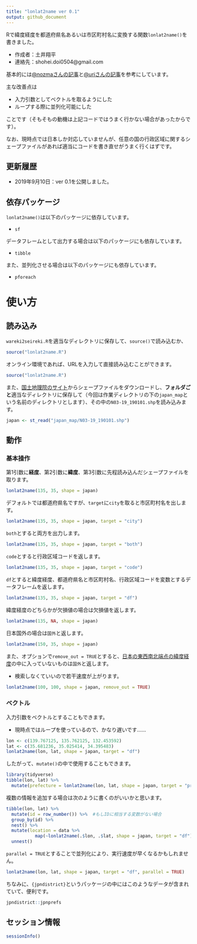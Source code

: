 ```yaml
---
title: "lonlat2name ver 0.1"
output: github_document
---
```


Rで緯度経度を都道府県名あるいは市区町村名に変換する関数`lonlat2name()`を書きました。

- 作成者：土井翔平
- 連絡先：shohei.doi0504@gmail.com

基本的には[@nozmaさんの記事](https://qiita.com/nozma/items/808bce2f496eabd50ff1)と[@uriさんの記事](https://qiita.com/uri/items/69b2c05f7b3a21d3aad3)を参考にしています。

主な改善点は

- 入力引数としてベクトルを取るようにした
- ループする際に並列化可能にした

ことです（そもそもの動機は上記コードではうまく行かない場合があったからです）。

なお、現時点では日本しか対応していませんが、任意の国の行政区域に関するシェープファイルがあれば適当にコードを書き直せがうまく行くはずです。

## 更新履歴

- 2019年9月10日：ver 0.1を公開しました。

## 依存パッケージ

`lonlat2name()`は以下のパッケージに依存しています。

- `sf`

データフレームとして出力する場合は以下のパッケージにも依存しています。

- `tibble`

また、並列化させる場合は以下のパッケージにも依存しています。

- `pforeach`

# 使い方

## 読み込み

`wareki2seireki.R`を適当なディレクトリに保存して、`source()`で読み込むか、

```r
source("lonlat2name.R")
```

オンライン環境であれば、URLを入力して直接読み込むことができます。

```r
source("lonlat2name.R")
```

また、[国土地理院のサイト](http://nlftp.mlit.go.jp/ksj/gml/datalist/KsjTmplt-N03-v2_3.html)からシェープファイルをダウンロードし、**フォルダごと**適当なディレクトリに保存して（今回は作業ディレクトリの下の`japan_map`という名前のディレクトリとします）、その中の`N03-19_190101.shp`を読み込みます。

```r
japan <- st_read("japan_map/N03-19_190101.shp")
```


## 動作

### 基本操作

第1引数に**経度**、第2引数に**緯度**、第3引数に先程読み込んだシェープファイルを取ります。

```r
lonlat2name(135, 35, shape = japan)
```

デフォルトでは都道府県名ですが、`target`に`city`を取ると市区町村名を出します。

```r
lonlat2name(135, 35, shape = japan, target = "city")
```

`both`とすると両方を出力します。

```r
lonlat2name(135, 35, shape = japan, target = "both")
```

`code`とすると行政区域コードを返します。

```r
lonlat2name(135, 35, shape = japan, target = "code")
```

`df`とすると緯度経度、都道府県名と市区町村名、行政区域コードを変数とするデータフレームを返します。

```r
lonlat2name(135, 35, shape = japan, target = "df")
```

緯度経度のどちらかが欠損値の場合は欠損値を返します。

```r
lonlat2name(135, NA, shape = japan)
```

日本国外の場合は`国外`と返します。

```r
lonlat2name(150, 35, shape = japan)
```

また、オプションで`remove_out = TRUE`とすると、[日本の東西南北端点の緯度経度](https://www.gsi.go.jp/KOKUJYOHO/center.htm)の中に入っていないものは`国外`と返します。

- 検索しなくていいので若干速度が上がります。

```r
lonlat2name(100, 100, shape = japan, remove_out = TRUE)
```

### ベクトル

入力引数をベクトルとすることもできます。

- 現時点ではループを使っているので、かなり遅いです……

```r
lon <- c(139.767125, 135.762125, 132.453592)
lat <- c(35.681236, 35.025414, 34.395483)
lonlat2name(lon, lat, shape = japan, target = "df")
```

したがって、`mutate()`の中で使用することもできます。

```r
library(tidyverse)
tibble(lon, lat) %>% 
  mutate(prefecture = lonlat2name(lon, lat, shape = japan, target = "prefecture"))
```

複数の情報を追加する場合は次のように書くのがいいかと思います。

```r
tibble(lon, lat) %>% 
  mutate(id = row_number()) %>%  #もしIDに相当する変数がない場合
  group_by(id) %>% 
  nest() %>% 
  mutate(location = data %>% 
           map(~lonlat2name(.$lon, .$lat, shape = japan, target = "df"))) %>% 
  unnest()
```

`parallel = TRUE`とすることで並列化により、実行速度が早くなるかもしれません。

```r
lonlat2name(lon, lat, shape = japan, target = "df", parallel = TRUE)
```

ちなみに、`{jpndistrict}`というパッケージの中にはこのようなデータが含まれていて、便利です。

```r
jpndistrict::jpnprefs
```


## セッション情報

```r
sessionInfo()
```
